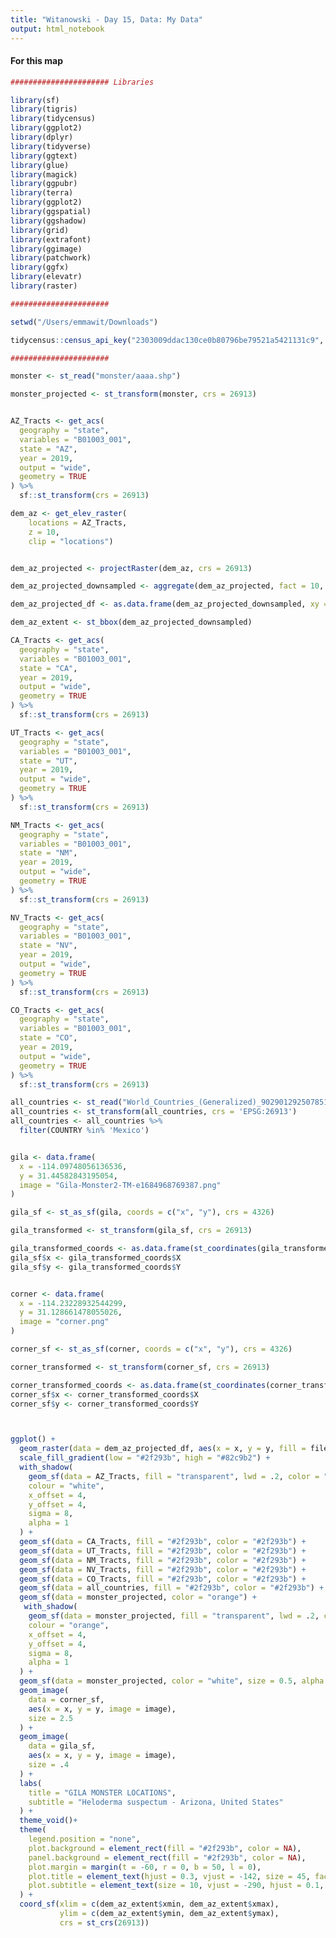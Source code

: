 ```yaml
---
title: "Witanowski - Day 15, Data: My Data"
output: html_notebook
---
```


#### For this map

```r

###################### Libraries 

library(sf)
library(tigris)
library(tidycensus)
library(ggplot2)
library(dplyr)
library(tidyverse)
library(ggtext)
library(glue)
library(magick)
library(ggpubr)
library(terra)
library(ggplot2)
library(ggspatial)
library(ggshadow)
library(grid)
library(extrafont)
library(ggimage)
library(patchwork)
library(ggfx)
library(elevatr)
library(raster)


```

```r

######################

setwd("/Users/emmawit/Downloads")

tidycensus::census_api_key("2303009ddac130ce0b80796be79521a5421131c9", overwrite = TRUE)

######################

monster <- st_read("monster/aaaa.shp")

monster_projected <- st_transform(monster, crs = 26913)


AZ_Tracts <- get_acs(
  geography = "state",
  variables = "B01003_001",
  state = "AZ",
  year = 2019,
  output = "wide",
  geometry = TRUE
) %>%
  sf::st_transform(crs = 26913)

dem_az <- get_elev_raster(
    locations = AZ_Tracts, 
    z = 10,
    clip = "locations")


dem_az_projected <- projectRaster(dem_az, crs = 26913)

dem_az_projected_downsampled <- aggregate(dem_az_projected, fact = 10, fun = mean)  # Increase 'fact' to downsample more

dem_az_projected_df <- as.data.frame(dem_az_projected_downsampled, xy = TRUE)

dem_az_extent <- st_bbox(dem_az_projected_downsampled)

CA_Tracts <- get_acs(
  geography = "state",
  variables = "B01003_001",
  state = "CA",
  year = 2019,
  output = "wide",
  geometry = TRUE
) %>%
  sf::st_transform(crs = 26913)

UT_Tracts <- get_acs(
  geography = "state",
  variables = "B01003_001",
  state = "UT",
  year = 2019,
  output = "wide",
  geometry = TRUE
) %>%
  sf::st_transform(crs = 26913)

NM_Tracts <- get_acs(
  geography = "state",
  variables = "B01003_001",
  state = "NM",
  year = 2019,
  output = "wide",
  geometry = TRUE
) %>%
  sf::st_transform(crs = 26913)

NV_Tracts <- get_acs(
  geography = "state",
  variables = "B01003_001",
  state = "NV",
  year = 2019,
  output = "wide",
  geometry = TRUE
) %>%
  sf::st_transform(crs = 26913)

CO_Tracts <- get_acs(
  geography = "state",
  variables = "B01003_001",
  state = "CO",
  year = 2019,
  output = "wide",
  geometry = TRUE
) %>%
  sf::st_transform(crs = 26913)

all_countries <- st_read("World_Countries_(Generalized)_9029012925078512962.geojson")
all_countries <- st_transform(all_countries, crs = 'EPSG:26913')
all_countries <- all_countries %>%
  filter(COUNTRY %in% 'Mexico')


gila <- data.frame(
  x = -114.09748056136536,  
  y = 31.44582843195054,  
  image = "Gila-Monster2-TM-e1684968769387.png"  
)

gila_sf <- st_as_sf(gila, coords = c("x", "y"), crs = 4326)  

gila_transformed <- st_transform(gila_sf, crs = 26913)

gila_transformed_coords <- as.data.frame(st_coordinates(gila_transformed))
gila_sf$x <- gila_transformed_coords$X
gila_sf$y <- gila_transformed_coords$Y


corner <- data.frame(
  x = -114.23228932544299,  
  y = 31.128661478055026,  
  image = "corner.png"  
)

corner_sf <- st_as_sf(corner, coords = c("x", "y"), crs = 4326)  

corner_transformed <- st_transform(corner_sf, crs = 26913)

corner_transformed_coords <- as.data.frame(st_coordinates(corner_transformed))
corner_sf$x <- corner_transformed_coords$X
corner_sf$y <- corner_transformed_coords$Y



ggplot() +
  geom_raster(data = dem_az_projected_df, aes(x = x, y = y, fill = file5a1616e1b47d), alpha = 1) +
  scale_fill_gradient(low = "#2f293b", high = "#82c9b2") +
  with_shadow(
    geom_sf(data = AZ_Tracts, fill = "transparent", lwd = .2, color = "#191328"),
    colour = "white",        
    x_offset = 4,            
    y_offset = 4,            
    sigma = 8,               
    alpha = 1              
  ) +
  geom_sf(data = CA_Tracts, fill = "#2f293b", color = "#2f293b") +
  geom_sf(data = UT_Tracts, fill = "#2f293b", color = "#2f293b") +
  geom_sf(data = NM_Tracts, fill = "#2f293b", color = "#2f293b") +
  geom_sf(data = NV_Tracts, fill = "#2f293b", color = "#2f293b") +
  geom_sf(data = CO_Tracts, fill = "#2f293b", color = "#2f293b") +
  geom_sf(data = all_countries, fill = "#2f293b", color = "#2f293b") +
  geom_sf(data = monster_projected, color = "orange") +
   with_shadow(
    geom_sf(data = monster_projected, fill = "transparent", lwd = .2, color = "orange"),
    colour = "orange",        
    x_offset = 4,            
    y_offset = 4,            
    sigma = 8,               
    alpha = 1              
  ) +
  geom_sf(data = monster_projected, color = "white", size = 0.5, alpha = 0.5) +
  geom_image(
    data = corner_sf,
    aes(x = x, y = y, image = image),
    size = 2.5
  ) +
  geom_image(
    data = gila_sf,
    aes(x = x, y = y, image = image),
    size = .4
  ) +
  labs(
    title = "GILA MONSTER LOCATIONS",
    subtitle = "Heloderma suspectum - Arizona, United States"
  ) +
  theme_void()+
  theme(
    legend.position = "none",
    plot.background = element_rect(fill = "#2f293b", color = NA), 
    panel.background = element_rect(fill = "#2f293b", color = NA),
    plot.margin = margin(t = -60, r = 0, b = 50, l = 0),
    plot.title = element_text(hjust = 0.3, vjust = -142, size = 45, face = "bold", color = "#639589", family = "Impact"),
    plot.subtitle = element_text(size = 10, vjust = -290, hjust = 0.1, color = "#445359", family = "Eina02-RegularItalic")
  ) +
  coord_sf(xlim = c(dem_az_extent$xmin, dem_az_extent$xmax), 
           ylim = c(dem_az_extent$ymin, dem_az_extent$ymax), 
           crs = st_crs(26913)) 

```

